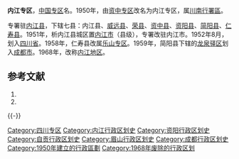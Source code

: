 '''内江专区'''，[[中国|中国]][[专区|专区]]名。1950年，由[[资中专区|资中专区]]改名为内江专区，属[[川南行署區|川南行署區]]。

专署驻[[内江县|内江县]]，下辖七县：内江县、[[威远县|威远县]]、[[荣县|荣县]]、[[资中县|资中县]]、[[资阳县|资阳县]]、[[简阳县|简阳县]]、[[仁寿县|仁寿县]]。1951年，析内江县城区置[[内江市_(县级)|内江市]]（县级），专署改驻内江市。1952年8月，划入[[四川省|四川省]]。1958年，仁寿县改属[[乐山专区|乐山专区]]。1959年，简阳县下辖的[[龙泉驿区|龙泉驿区]]划入[[成都市|成都市]]。1968年，改称[[内江地区|内江地区]]。

== 参考文献 ==
# {{Cite book | author = 戴均良等 | title = 《中国古今地名大词典》 | location = 上海 | publisher = 上海辞书出版社 | date = 2005 | language = zh-hans }}
# {{Cite book | author = 史为乐 | title = 《中华人民共和国政区沿革（1949-2002）》 | location = 北京 | publisher = 人民出版社 | date = 2006 | language = zh-hans }}
{{reflist}}
{{中华人民共和国行政区划小作品}}
{{-}}
{{四川省历史二级政区|nocat}}
[[Category:四川专区|Category:四川专区]]
[[Category:内江行政区划史|Category:内江行政区划史]]
[[Category:资阳行政区划史|Category:资阳行政区划史]]
[[Category:自贡行政区划史|Category:自贡行政区划史]]
[[Category:眉山行政区划史|Category:眉山行政区划史]]
[[Category:成都行政区划史|Category:成都行政区划史]]
[[Category:1950年建立的行政區劃|Category:1950年建立的行政區劃]]
[[Category:1968年废除的行政区划|Category:1968年废除的行政区划]]
